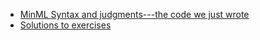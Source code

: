 * [[CADE Tutorial/MinML encoding| MinML Syntax and judgments---the code we just wrote]] 
* [[CADE Tutorial/MinML Answer|Solutions to exercises]]